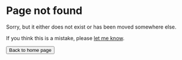 


# Page not found

Sorry, but it either does not exist or has been moved somewhere else.

If you think this is a mistake, please [let me know](mailto:antoni@kepinski.ch?subject=[Website]%20Broken%20URL(s)).

<Link href="/">
	<Button>Back to home page</Button>
</Link>

